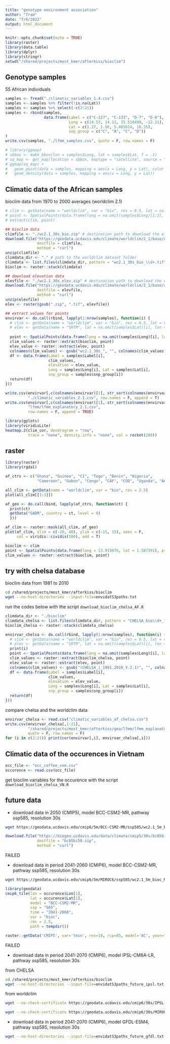 ```yaml
---
title: "genotype environment association"
author: "Tram"
date: "7/6/2022"
output: html_document
---
```


```r
knitr::opts_chunk$set(echo = TRUE)
library(raster)
library(data.table)
library(dplyr)
library(stringr)
setwd("/shared/projects/most_kmer/afterkiss/bioclim")
```

## Genotype samples

55 African individuals

```r
samples <- fread("./climatic_variables_1.4.csv")
samples <- samples %>% filter(!is.na(Lat))
samples <- samples %>% select(-c(2:21))
samples <- rbind(samples,
                 data.frame(Label = c("C-127", "C-133", "D-7", "D-8"),
                            Long = c(14.53, 14.11, 15.510499, -12.31),
                            Lat = c(1.37, 1.56, 5.485614, 10.35),
                            snp_group = c("C", "A", "C", "D"))
)
write.csv(samples, "./lfmm_samples.csv", quote = F, row.names = F)
```

```r
# library(ggmap)
# sbbox <- make_bbox(lon = samples$Long, lat = samples$Lat, f = .1)
# sq_map <- get_map(location = sbbox, maptype = "satellite", source = "google")
# ggmap(sq_map) + 
#   geom_point(data = samples, mapping = aes(x = Long, y = Lat), color = "red3") +
#   geom_density(data = samples, mapping = aes(x = Long, y = Lat))
```

## Climatic data of the African samples

bioclim data from 1970 to 2000 averages (worldclim 2.1)

```r
# clim <- getData(name = "worldclim", var = "bio", res = 0.5, lat = na.omit(samples$Lat)[1:2], lon = na.omit(samples$Long)[1:2])
# point <- SpatialPoints(data.frame(long = na.omit(samples$Long)[1:2], lat = na.omit(samples$Lat)[1:2]), proj4string = clim@crs)
# extract(clim, point)

## bioclim data
climfile <- "./wc2.1_30s_bio.zip" # destination path to download the elevation data,  change if needed
download.file("https://geodata.ucdavis.edu/climate/worldclim/2_1/base/wc2.1_30s_bio.zip", 
              destfile = climfile,
              method = "curl")
unzip(climfile)
climdata_dir <- "." # path to the worldclim dataset folder
climdata <- list.files(climdata_dir, pattern = "wc2.1_30s_bio_\\d+.tif", full.names = T)
bioclim <- raster::stack(climdata)

## download elevation data
elevfile <- "./wc2.1_30s_elev.zip" # destination path to download the elevation data,  change if needed
download.file("https://geodata.ucdavis.edu/climate/worldclim/2_1/base/wc2.1_30s_elev.zip", 
              destfile = elevfile,
              method = "curl")
unzip(elevfile)
elev <- raster(gsub(".zip", ".tif", elevfile)) 

## extract values for points
envirvar <- do.call(rbind, lapply(1:nrow(samples), function(i) {
  # clim <- getData(name = "worldclim", var = "bio", res = 0.5, lat = na.omit(samples$Lat)[i], lon = na.omit(samples$Long)[i])
  # elev <- getData(name = "SRTM", lat = na.omit(samples$Lat)[i], lon = na.omit(samples$Long)[i])
  
  point <- SpatialPoints(data.frame(long = na.omit(samples$Long)[i], lat = na.omit(samples$Lat)[i]), proj4string = bioclim@crs)
  clim_values <- raster::extract(bioclim, point)
  elev_value <- raster::extract(elev, point)
  colnames(clim_values) <- gsub("wc2.1_30s_", "", colnames(clim_values))
  df <- data.frame(Label = samples$Label[i], 
                   clim_values, 
                   elevation = elev_value,
                   Long = samples$Long[i], Lat = samples$Lat[i],
                   snp_group = samples$snp_group[i])
  return(df)
}))

write.csv(envirvar[,c(colnames(envirvar)[1], str_sort(colnames(envirvar)[2:20], numeric = T), colnames(envirvar)[21:24])], 
          "./climatic_variables_2.1.csv", row.names = F, append = T)
write.csv(envirvar[,c(colnames(envirvar)[1], str_sort(colnames(envirvar)[2:20], numeric = T), colnames(envirvar)[21])], 
          "lfmm/lfmm_explanatory_2.1.csv",
          row.names = F, append = TRUE)
```

```r
library(gplots)
library(viridisLite)
heatmap.2(clim_cor, dendrogram = "row",
          trace = "none", density.info = "none", col = rocket(200))
```



## raster

```r
library(raster)
library(rgdal)

af_ctrs <- c("Ghana", "Guinea", "CI", "Togo", "Benin", "Nigeria", 
              "Cameroon", "Gabon", "Congo", "CAF", "COD", "Uganda", "Angola")

all_clim <- getData(name = "worldclim", var = "bio", res = 2.5)
plot(all_clim[[1:3]])

af_geo <- do.call(bind, lapply(af_ctrs, function(ct) {
  print(ct)
  getData("GADM", country = ct, level = 0)
  }))

af_clim <- raster::mask(all_clim, af_geo)
plot(af_clim, xlim = c(-20, 40), ylim = c(-15, 15), axes = F, 
     col = viridis::cividis(100), add = T)

```


```r
bioclim <- clim
point <- SpatialPoints(data.frame(long = 13.919876, lat = 1.587391), proj4string = bioclim@crs)
clim_values <- raster::extract(bioclim, point)
```

## try with chelsa database

bioclim data from 1981 to 2010

```bash
cd /shared/projects/most_kmer/afterkiss/bioclim
wget --no-host-directories --input-file=envidatS3paths.txt
```

run the codes below with the script `download_bioclim_chelsa_AF.R`
```r
climdata_dir <- "./bioclim"
climdata_chelsa <- list.files(climdata_dir, pattern = "CHELSA_bio\\d+_1981-2010_V.2.1.tif", full.names = T)
bioclim_chelsa <- raster::stack(climdata_chelsa)

envirvar_chelsa <- do.call(rbind, lapply(1:nrow(samples), function(i) {
  # clim <- getData(name = "worldclim", var = "bio", res = 0.5, lat = na.omit(samples$Lat)[i], lon = na.omit(samples$Long)[i])
  # elev <- getData(name = "SRTM", lat = na.omit(samples$Lat)[i], lon = na.omit(samples$Long)[i])
  print(i)
  point <- SpatialPoints(data.frame(long = na.omit(samples$Long)[i], lat = na.omit(samples$Lat)[i]), proj4string = bioclim_chelsa@crs)
  clim_values <- raster::extract(bioclim_chelsa, point)
  elev_value <- raster::extract(elev, point)
  colnames(clim_values) <- gsub("(CHELSA_|_1981.2010_V.2.1)", "", colnames(clim_values))
  df <- data.frame(Label = samples$Label[i], 
                   clim_values, 
                   elevation = elev_value,
                   Long = samples$Long[i], Lat = samples$Lat[i],
                   snp_group = samples$snp_group[i])
  return(df)
}))
```

compare chelsa and the worldclim data 
```r
envirvar_chelsa <- read.csv("climatic_variables_af_chelsa.csv")
write.csv(envirvar_chelsa[,1:21], 
          "/shared/projects/most_kmer/afterkiss/gea/lfmm/lfmm_explanatory_af_chelsa.csv",
          quote = F, row.names = F)
for (i in c(2:21)) print(cor(envirvar[,i], envirvar_chelsa[,i]))
```

## Climatic data of the occurences in Vietnam

```r
occ_file <- "occ_coffee_vnm.csv"
occurence <- read.csv(occ_file)
```
get bioclim variables for the occurence with the script `download_bioclim_chelsa_VN.R` 


## future data

- download data in 2050 (CMIP5), model BCC-CSM2-MR, pathway ssp585, resolution 30s

```bash
wget https://geodata.ucdavis.edu/cmip6/5m/BCC-CSM2-MR/ssp585/wc2.1_5m_bioc_BCC-CSM2-MR_ssp585_2041-2060.tif
```

```r
download.file("https://biogeo.ucdavis.edu/data/climate/cmip5/30s/bc85bi50.zip", 
              destfile = "bc85bi50.zip",
              method = "curl")
```
FAILED

- download data in period 2041-2060 (CMIP6), model BCC-CSM2-MR, pathway ssp585, resolution 30s

```bash
wget https://geodata.ucdavis.edu/cmip6/5m/MIROC6/ssp585/wc2.1_5m_bioc_MIROC6_ssp585_2041-2060.tif
```

```r
library(geodata)
cmip6_tile(lon = occurence$Lon[1],
           lat = occurence$Lat[1],
           model = "BCC-CSM2-MR",
           ssp = "585",
           time = "2041-2060",
           var = "bioc",
           res = 2.5,
           path = tempdir())

raster::getData('CMIP5', var='tmin', res=10, rcp=85, model='AC', year=70) 
```

FAILED

- download data in period 2041-2070 (CMIP6), model IPSL-CM6A-LR, pathway ssp585, resolution 30s

from CHELSA
```bash
cd /shared/projects/most_kmer/afterkiss/bioclim
wget --no-host-directories --input-file=envidatS3paths_future_ipsl.txt
```

from worldclim
```bash
wget --no-check-certificate https://geodata.ucdavis.edu/cmip6/30s/IPSL-CM6A-LR/ssp585/wc2.1_30s_bioc_IPSL-CM6A-LR_ssp585_2041-2060.tif

wget --no-check-certificate https://geodata.ucdavis.edu/cmip6/30s/MIROC6/ssp585/wc2.1_30s_bioc_MIROC6_ssp585_2041-2060.tif
```


- download data in period 2041-2070 (CMIP6), model GFDL-ESM4, pathway ssp585, resolution 30s

```bash
wget --no-host-directories --input-file=envidatS3paths_future_gfdl.txt
```

